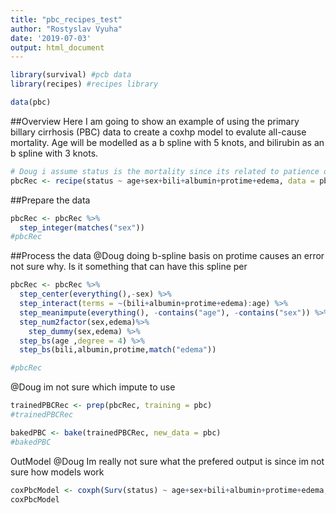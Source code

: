 ```yaml
---
title: "pbc_recipes_test"
author: "Rostyslav Vyuha"
date: '2019-07-03'
output: html_document
---
```



```r
library(survival) #pcb data
library(recipes) #recipes library
```
```r
data(pbc)
```

##Overview
Here I am going to show an example of using the primary billary cirrhosis (PBC) data to create a coxhp model to evalute all-cause mortality.
Age will be modelled as a b spline with 5 knots, and bilirubin as an b spline with 3 knots.

```r
# Doug i assume status is the mortality since its related to patience death??
pbcRec <- recipe(status ~ age+sex+bili+albumin+protime+edema, data = pbc)
```

##Prepare the data
```r
pbcRec <- pbcRec %>%
  step_integer(matches("sex"))
#pbcRec
```

##Process the data
@Doug doing b-spline basis on protime causes an error not sure why. Is it something that can have this spline per
```r
pbcRec <- pbcRec %>%
  step_center(everything(),-sex) %>%
  step_interact(terms = ~(bili+albumin+protime+edema):age) %>%
  step_meanimpute(everything(), -contains("age"), -contains("sex")) %>%
  step_num2factor(sex,edema)%>%
    step_dummy(sex,edema) %>%
  step_bs(age ,degree = 4) %>%
  step_bs(bili,albumin,protime,match("edema"))

#pbcRec
```
@Doug im not sure which impute to use 


```r
trainedPBCRec <- prep(pbcRec, training = pbc)
#trainedPBCRec
```

```r
bakedPBC <- bake(trainedPBCRec, new_data = pbc)
#bakedPBC
```
OutModel @Doug Im really not sure what the prefered output is since im not sure how models work
```r
coxPbcModel <- coxph(Surv(status) ~ age+sex+bili+albumin+protime+edema, data = bakedPBC)
coxPbcModel
```